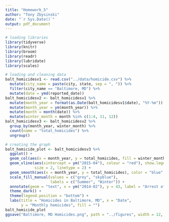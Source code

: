 ```yaml
---
title: "Homework_5"
author: "Tony Zbysinski"
date: "`r Sys.Date()`"
output: pdf_document
---
```


```r
# loading libraries
library(tidyverse)
library(knitr)
library(broom)
library(readr)
library(lubridate)
library(scales)
```

```r
# loading and cleaning data
balt_homicidesv1 <- read.csv("../data/homicide.csv") %>%
  mutate(city_name = paste(city, state, sep = ", ")) %>%
  filter(city_name == "Baltimore, MD") %>%
  mutate(date = ymd(reported_date))
balt_homicidesv2 <- balt_homicidesv1 %>%
  mutate(month_year = format(as.Date(balt_homicidesv1$date), "%Y-%m")) %>%
  mutate(month_year = ym(month_year)) %>%
  mutate(month = month(date)) %>%
  mutate(winter_month = month %in% c(1:4, 11, 12))
balt_homicidesv3 <- balt_homicidesv2 %>%
  group_by(month_year, winter_month) %>%
  count(name = "total_homicides") %>%
  ungroup()
```

```r
# creating the graph
balt_homicide_plot <- balt_homicidesv3 %>%
  ggplot() +
  geom_col(aes(x = month_year, y = total_homicides, fill = winter_month)) + 
  geom_vline(aes(xintercept = ym("2015-04"), colour = "red"), show.legend = FALSE, 
             size = 2, linetype = 2) +
  geom_smooth(aes(x = month_year, y = total_homicides), color = "blue", se = FALSE, span = 0.1) +
  scale_fill_manual(values = c("grey", "skyblue"), 
                    labels = c("Summer", "Winter")) +
  annotate(geom = "text", x = ym("2014-02"), y = 43, label = "Arrest of Freddie Gray", color = "White") +
  theme_dark() +
  theme(legend.position = "bottom") +
  labs(title = "Homicides in Baltimore, MD", x = "Date", 
       y = "Monthly homicides", fill = "")
balt_homicide_plot
ggsave("Baltimore, MD Homicides.png", path = "../figures", width = 12, height = 4)
```

